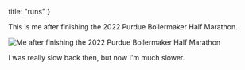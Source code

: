   title: "runs"
}


This is me after finishing the 2022 Purdue Boilermaker Half Marathon.

<Image src={runsImg} alt="Me after finishing the 2022 Purdue Boilermaker Half Marathon" />

I was really slow back then, but now I'm much slower.
